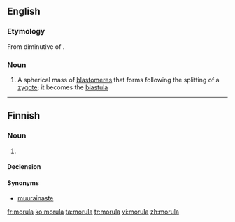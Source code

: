 ==English==

===Etymology===
From diminutive of {{etyl|la}} {{term|morum||mulberry|lang=la}}.

===Noun===
{{wikipedia}}
{{en-noun|morulae}}

# {{biology}} A spherical mass of [[blastomere]]s that forms following the splitting of a [[zygote]]; it becomes the [[blastula]]

----

==Finnish==

===Noun===
{{fi-noun}}

# {{biology|lang=fi}} {{l|en|morula}}

====Declension====
{{fi-decl-kulkija|morul}}

====Synonyms====
* [[muurainaste]]

[[fr:morula]]
[[ko:morula]]
[[ta:morula]]
[[tr:morula]]
[[vi:morula]]
[[zh:morula]]